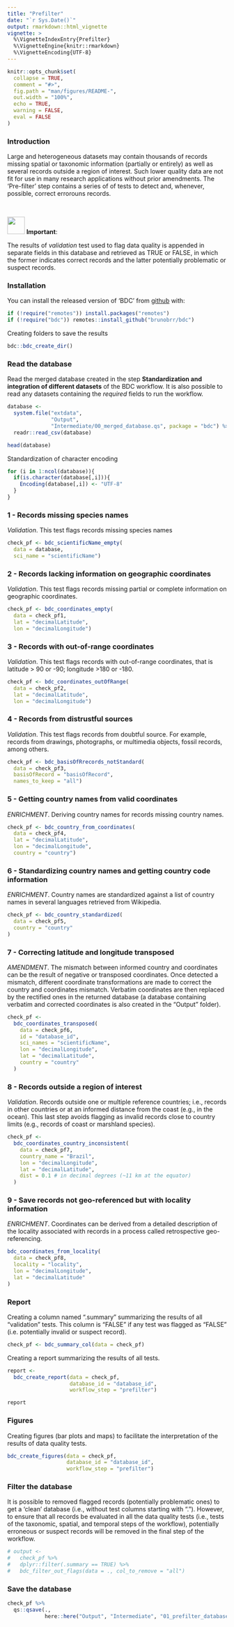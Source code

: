 ---
title: "Prefilter"
date: "`r Sys.Date()`"
output: rmarkdown::html_vignette
vignette: >
  %\VignetteIndexEntry{Prefilter}
  %\VignetteEngine{knitr::rmarkdown}
  %\VignetteEncoding{UTF-8}
---

```{r, include = FALSE}
knitr::opts_chunk$set(
  collapse = TRUE,
  comment = "#>",
  fig.path = "man/figures/README-",
  out.width = "100%",
  echo = TRUE,
  warning = FALSE,
  eval = FALSE
)
```

### Introduction

Large and heterogeneous datasets may contain thousands of records missing spatial or taxonomic information (partially or entirely) as well as several records outside a region of interest. Such lower quality data are not fit for use in many research applications without prior amendments. The 'Pre-filter' step contains a series of of tests to detect and, whenever, possible, correct errorouns records.

<br/>

<img src="https://img.icons8.com/windows/96/000000/box-important--v1.png" width="40"/> **Important**:

The results of *validation* test used to flag data quality is appended in separate fields in this database and retrieved as TRUE or FALSE, in which the former indicates correct records and the latter potentially problematic or suspect records.

### Installation

You can install the released version of 'BDC' from [github](https://github.com/brunobrr/bdc) with:

```{r, message=FALSE, warning=FALSE}
if (!require("remotes")) install.packages("remotes")
if (!require("bdc")) remotes::install_github("brunobrr/bdc")
```

Creating folders to save the results
```{r}
bdc::bdc_create_dir()
```


### Read the database
Read the merged database created in the step **Standardization and integration of different datasets** of the BDC workflow. It is also possible to read any datasets containing the *required* fields to run the workflow.

```{r}
database <-
  system.file("extdata",
              "Output",
              "Intermediate/00_merged_database.qs", package = "bdc") %>%
  readr::read_csv(database)

head(database)
```

Standardization of character encoding
```{r}
for (i in 1:ncol(database)){
  if(is.character(database[,i])){
    Encoding(database[,i]) <- "UTF-8"
  }
}
```


### 1 - Records missing species names
*Validation*. This test flags records missing species names
```{r}
check_pf <- bdc_scientificName_empty(
  data = database,
  sci_name = "scientificName")
```


### 2 - Records lacking information on geographic coordinates
*Validation*. This test flags records missing partial or complete information on geographic coordinates.

```{r}
check_pf <- bdc_coordinates_empty(
  data = check_pf1,
  lat = "decimalLatitude",
  lon = "decimalLongitude")
```


### 3 - Records with out-of-range coordinates
*Validation*. This test flags records with out-of-range coordinates, that is latitude > 90 or -90; longitude >180 or -180.

```{r}
check_pf <- bdc_coordinates_outOfRange(
  data = check_pf2,
  lat = "decimalLatitude",
  lon = "decimalLongitude")
```


### 4 - Records from distrustful sources
*Validation*. This test flags records from doubtful source. For example, records from drawings, photographs, or multimedia objects, fossil records, among others.

```{r}
check_pf <- bdc_basisOfRrecords_notStandard(
  data = check_pf3,
  basisOfRecord = "basisOfRecord",
  names_to_keep = "all")

```


### 5 - Getting country names from valid coordinates
*ENRICHMENT*. Deriving country names for records missing country names.
```{r}
check_pf <- bdc_country_from_coordinates(
  data = check_pf4,
  lat = "decimalLatitude",
  lon = "decimalLongitude",
  country = "country")
```


### 6 - Standardizing country names and getting country code information
*ENRICHMENT*. Country names are standardized against a list of country names in several languages retrieved from Wikipedia.

```{r}
check_pf <- bdc_country_standardized(
  data = check_pf5,
  country = "country"
)
```


### 7 - Correcting latitude and longitude transposed
*AMENDMENT*. The mismatch between informed country and coordinates can be the result of negative or transposed coordinates. Once detected a mismatch, different coordinate transformations are made to correct the country and coordinates mismatch. Verbatim coordinates are then replaced by the rectified ones in the returned database (a database containing verbatim and corrected coordinates is also created in the "Output" folder).

```{r}
check_pf <-
  bdc_coordinates_transposed(
    data = check_pf6,
    id = "database_id",
    sci_names = "scientificName",
    lon = "decimalLongitude",
    lat = "decimalLatitude",
    country = "country"
  )
```


### 8 - Records outside a region of interest
*Validation*. Records outside one or multiple reference countries; i.e., records in other countries or at an informed distance from the coast (e.g., in the ocean). This last step avoids flagging as invalid records close to country limits (e.g., records of coast or marshland species).

```{r}
check_pf <-
  bdc_coordinates_country_inconsistent(
    data = check_pf7,
    country_name = "Brazil",
    lon = "decimalLongitude",
    lat = "decimalLatitude",
    dist = 0.1 # in decimal degrees (~11 km at the equator)
  )
```


### 9 - Save records not geo-referenced but with locality information
*ENRICHMENT*. Coordinates can be derived from a detailed description of the locality associated with records in a process called retrospective geo-referencing.

```{r}
bdc_coordinates_from_locality(
  data = check_pf8,
  locality = "locality",
  lon = "decimalLongitude",
  lat = "decimalLatitude"
)
```


### Report
Creating a column named ".summary" summarizing the results of all "validation" tests. This column is "FALSE" if any test was flagged as "FALSE" (i.e. potentially invalid or suspect record).

```{r}
check_pf <- bdc_summary_col(data = check_pf)
```


Creating a report summarizing the results of all tests.

```{r}
report <-
  bdc_create_report(data = check_pf,
                    database_id = "database_id",
                    workflow_step = "prefilter")

report
```


### Figures
Creating figures (bar plots and maps) to facilitate the interpretation of the results of data quality tests.

```{r}
bdc_create_figures(data = check_pf,
                   database_id = "database_id",
                   workflow_step = "prefilter")
```


### Filter the database
It is possible to removed flagged records (potentially problematic ones) to get a 'clean' database (i.e., without test columns starting with "."). However, to ensure that all records be evaluated in all the data quality tests (i.e., tests of the taxonomic, spatial, and temporal steps of the workflow), potentially erroneous or suspect records will be removed in the final step of the workflow.

```{r}
# output <-
#   check_pf %>%
#   dplyr::filter(.summary == TRUE) %>%
#   bdc_filter_out_flags(data = ., col_to_remove = "all")
```


### Save the database

```{r}
check_pf %>%
  qs::qsave(.,
            here::here("Output", "Intermediate", "01_prefilter_database.qs"))
```
